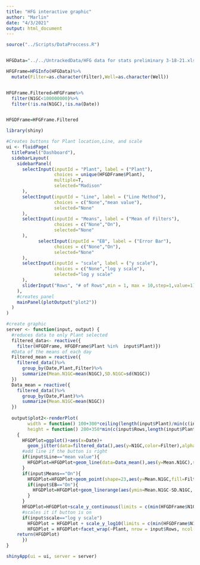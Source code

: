 ```yaml
---
title: "HFG interactive graphic"
author: "Marlin"
date: "4/3/2021"
output: html_document
---
```

```r

source("../Scripts/DataProccess.R")


HFGData="../../UntrackedData/HFG data for stats preliminary 3-18-21.xlsx"

HFGFrame=HFGInfo(HFGData)%>%
  mutate(Filter=as.character(Filter),Well=as.character(Well))


HFGFrame.Filtered=HFGFrame%>%
  filter(N1GC<100000000)%>%
  filter(!is.na(N1GC),!is.na(Date))


HFGDFrame=HFGFrame.Filtered
```

```r
library(shiny)

#Creates buttons for Plant location,Line, and scale
ui <- fluidPage(
  titlePanel("Dashboard"),
  sidebarLayout(
    sidebarPanel(
      selectInput(inputId = "Plant", label = ("Plant"),
                  choices = unique(HFGDFrame$Plant),
                  multiple=T,
                  selected="Madison"
      ),
      selectInput(inputId = "Line", label = ("Line Method"),
                  choices = c("None","mean value"),
                  selected="None"
      ),
      selectInput(inputId = "Means", label = ("Mean of Filters"),
                  choices = c("None","On"),
                  selected="None"
      ),
            selectInput(inputId = "EB", label = ("Error Bar"),
                  choices = c("None","On"),
                  selected="None"
      ),
      selectInput(inputId = "scale", label = ("y scale"),
                  choices = c("None","log y scale"),
                  selected="log y scale"
      ),
      sliderInput("Rows", "# of Rows",min = 1, max = 10,step=1,value=1)
    ),
    #creates panel
    mainPanel(plotOutput("plot2"))
  )
)
```


```r
#create graphic                                       
server <- function(input, output) {
  #reduces data to only Plant selected
  filtered_data<- reactive({
    filter(HFGDFrame, HFGDFrame$Plant %in%  input$Plant)})
  #Data of the means of each day
  Filtered_mean = reactive({
    filtered_data()%>%
      group_by(Date,Plant,Filter)%>%
      summarize(Mean.N1GC=mean(N1GC),SD.N1GC=sd(N1GC))
  })
  Data_mean = reactive({
    filtered_data()%>%
      group_by(Date,Plant)%>%
      summarize(Mean.N1GC=mean(N1GC))
  })
  
  output$plot2<-renderPlot(
        width = function() 100+300*ceiling(length(input$Plant)/min(c(input$Rows,length(input$Plant)))),
        height = function() 200+350*min(c(input$Rows,length(input$Plant))),
    {
      HFGDPlot=ggplot()+aes(x=Date)+
        geom_jitter(data=filtered_data(),aes(y=N1GC,color=Filter),alpha=.7,height=0,width=.1,size=3)
      #add line if the button is right
      if(input$Line=="mean value"){
        HFGDPlot=HFGDPlot+geom_line(data=Data_mean(),aes(y=Mean.N1GC),size=1)
      }
      if(input$Means=="On"){
        HFGDPlot=HFGDPlot+geom_point(shape=23,aes(y=Mean.N1GC,fill=Filter),size=5,data=Filtered_mean())
        if(input$EB=="On"){
          HFGDPlot=HFGDPlot+geom_linerange(aes(ymin=Mean.N1GC-SD.N1GC, ymax=Mean.N1GC+SD.N1GC,color=Filter),alpha=.7,size=2,data=Filtered_mean())
        }
      }
      HFGDPlot=HFGDPlot+scale_y_continuous(limits = c(min(HFGDFrame$N1GC),max(HFGDFrame$N1GC)))
      #scales it if button is on
      if(input$scale=="log y scale")
        HFGDPlot = HFGDPlot + scale_y_log10(limits = c(min(HFGDFrame$N1GC),max(HFGDFrame$N1GC)))
        HFGDPlot = HFGDPlot+facet_wrap(~Plant, nrow = input$Rows, ncol = ceiling(length(input$Plant)/input$Rows))
    return(HFGDPlot)
      })
}

shinyApp(ui = ui, server = server)

```